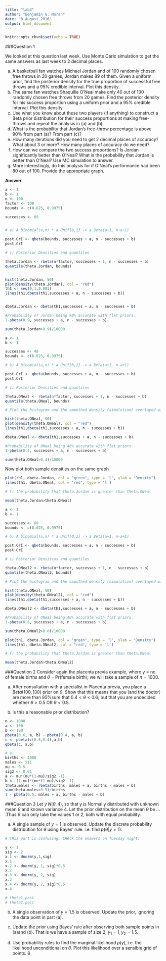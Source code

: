 ```yaml
---
title: "lab3"
author: "Benjamin G. Moran"
date: "8 August 2016"
output: html_document
---
```


```r
knitr::opts_chunk$set(echo = TRUE)
```

###Question 1

We looked at this question last week. Use Monte Carlo simulation to get the same answers as last week to 2 decimal places.

(a) A  basketball  fan  watches  Michael  Jordan  and  of  100  randomly  chosen  free throws in 20 games,  Jordan makes 89 of them. Given a uniform prior, find the posterior density for the true proportion of successful free throws and a 95% credible interval. Plot this density.
(b) The  same  fan  watches  Shaquille  O’Neal  make  only  40  out  of  100  randomly chosen free throws from 20 games. Find the posterior density for his success proportion  using  a  uniform  prior  and  a  95%  credible  interval.  Plot  this  density.
(c) Use what you know about these two players (if anything) to construct a Beta prior distribution  for  their  success  proportions  at  making  free-throws  and repeat the analysis in (a) and (b).
(d) What  is  the  probability  that  Jordan’s  free-throw  percentage  is  above  90%  from part (a)? From part (c)?
(e) How many iterations did you need to get 2 decimal places of accuracy? What about 3 or more? How many places of accuracy do we need?
(f) How  can  we  compare  the  two  success  proportions?  Is  Jordan  significantly better than O’Neal? What is the probability that Jordan is better than O’Neal? Use MC simulation to answer.
(g) More interestingly, do this analysis for if O’Neal’s performance had been 80 out of 100. Provide the appropriate graph.

**Answer**

```r

a <- 1
b <- 1
n <- 100
factor <- 100
bounds <- c(0.025, 0.9975)

successes <- 89


# a) A binomial(a,n) * a Unif[0,1] -> a Beta(a+1, n-a+1) 

post.CrI <- qbeta(bounds, successes + a, n - successes + b)
post.CrI

# c) Posterior Densities and quantiles

theta.Jordan <- rbeta(n*factor, successes + 1, n - successes + b)
quantile(theta.Jordan, bounds)


hist(theta.Jordan, 50)
plot(density(theta.Jordan), col = "red")
th1 <- seq(0,1,0.001)
lines(th1,dbeta(th1,successes + a, n - successes + b))


dbeta.Jordan <- dbeta(th1,successes + a, n - successes + b)

#Probability of Jordan being 90% accurate with flat priors.
1-pbeta(0.9, successes + a, n - successes + b)

sum(theta.Jordan>0.9)/10000

```

```r

a <- 1
b <- 1

successes <- 40
bounds <- c(0.025, 0.9975)

# b) A binomial(a,n) * a Unif[0,1] -> a Beta(a+1, n-a+1) 

post.CrI <- qbeta(bounds, successes + a, n - successes + b)
post.CrI

# c) Posterior Densities and quantiles

theta.ONeal <- rbeta(n*factor, successes + 1, n - successes + b)
quantile(theta.ONeal, bounds)

# Plot the histogram and the smoothed density (simulation) overlayed with the function (dbeta)

hist(theta.ONeal, 50)
plot(density(theta.ONeal), col = "red")
lines(th1,dbeta(th1,successes + a, n - successes + b))

dbeta.ONeal <- dbeta(th1,successes + a, n - successes + b)

#Probability of ONeal being 40% accurate with flat priors.
1-pbeta(0.4, successes + a, n - successes + b)

sum(theta.ONeal>0.4)/10000

```
Now plot both sample densities on the same graph
```r

plot(th1, dbeta.Jordan, col = "green", type = 'l', ylab = "Density")
lines(th1, dbeta.ONeal, col = "red", type = 'l')

# f) the probability that theta.Jordan is greater than theta.ONeal

mean(theta.Jordan>theta.ONeal)

```

```r
a <- 1
b <- 1

successes <- 80
bounds <- c(0.025, 0.9975)

# b) A binomial(a,n) * a Unif[0,1] -> a Beta(a+1, n-a+1) 

post.CrI <- qbeta(bounds, successes + a, n - successes + b)
post.CrI

# c) Posterior Densities and quantiles

theta.ONeal2 <- rbeta(n*factor, successes + 1, n - successes + b)
quantile(theta.ONeal2, bounds)

# Plot the histogram and the smoothed density (simulation) overlayed with the function (dbeta)

hist(theta.ONeal, 50)
plot(density(theta.ONeal2), col = "red")
lines(th1,dbeta(th1,successes + a, n - successes + b))

dbeta.ONeal2 <- dbeta(th1,successes + a, n - successes + b)

#Probability of ONeal being 40% accurate with flat priors.
1-pbeta(0.8, successes + a, n - successes + b)

sum(theta.ONeal2>0.8)/10000

```

```r

plot(th1, dbeta.Jordan, col = "green", type = 'l', ylab = "Density")
lines(th1, dbeta.ONeal2, col = "red", type = 'l')

# f) the probability that theta.Jordan is greater than theta.ONeal

mean(theta.Jordan>theta.ONeal2)

```

###Question 2
Consider again the placenta previa example, where y =  no. of female births and $\theta$ = Pr(female birth);  we will take a sample of $n=1000$. 

(a) After   consultation   with   a   specialist   in   Placenta   previa,   you   place   a $Beta(100,100)$  prior  on $\theta$. Show  that  this  means  that  you  (and  the  doctor)  are  more than $95\%$sure that $0.4 < \theta < 0.6$; but that you are undecided whether $\theta > 0.5$ OR $\theta < 0.5$.

(b) Is this a reasonable prior distribution?
<!-- (c) -->
<!-- (Honours -->
<!-- /postgraduates only). -->
<!--  What does this prior imply about the possible  -->
<!-- observations  -->
<!-- y -->
<!-- ,  -->
<!-- before we observe any d -->
<!-- ata -->
<!-- ? Does this seem reasonable? -->
<!-- (d) -->
<!-- The sample of  -->
<!-- n -->
<!-- =1000 is taken and 511 males ar -->
<!-- e born. Update your opinion  -->
<!-- about whether  -->
<!-- θ -->
<!--  > 0.5 OR  -->
<!-- θ -->
<!--  < 0.5.   -->
<!-- (e) -->
<!-- Repeat (d) under a  -->
<!-- a. -->
<!-- Beta(1,1) prior -->
<!-- b. -->
<!-- Beta( -->
<!-- a -->
<!-- , -->
<!-- b -->
<!-- ) prior where  -->
<!-- a -->
<!--  and  -->
<!-- b -->
<!--  are chosen so that -->
<!-- i. -->
<!-- the prior mean = 0.5 and prior standard deviation = 0.1  -->
<!-- (f) -->
<!-- How sensitive are the results to choice of prior?  -->

```r

n <- 1000
a <- 100
b <- 100
pbeta(0.6, a, b) - pbeta(0.4, a, b)
c <- pbeta(c(0.6,0.4),a,b)
qbeta(c, a,b)

# e)
births <- 1000
males <- 511
mu <- 0.5
sig2 <- 0.01
a <- mu*(mu*(1-mu)/sig2 -1)
b <- (1-mu)*(mu*(1-mu)/sig2 -1) 
theta.males <- rbeta(births, males + a, births - males + b)
sum(theta.males>0.5)/births
1 - pbeta(0.5, males + a, births - males + b)

```

###Question 3
Let $y~N(\theta,4)$, so  that y is  Normally  distributed  with  unknown  mean  $\theta$ and  known variance 4. Let the prior distribution on the mean $\theta$  be ... .Thus $\theta$  can  only  take  the  values  1  or  2,  both  with  equal  probability.

(a) A single sample of $y=1$  is observed.  Update  the  discrete  probability distribution for $\theta$ using Bayes’ rule. i.e. find $p(\theta|y=1)$.

```r
# THis part is confusing. CHeck the answers on Tuesday night.

y <- 1
sig <- 2
x.1 <- dnorm(y,1,sig)
x.1
x.2 <- dnorm(y, 1, sig)*0.5
x.2
x.3 <- dnorm(y, 2, sig)
x.3
x.4 <- dnorm(y, 2, sig)*0.5
x.4

# theta1.post
# theta2.post

```
(b) A single observation of $y = 1.5$ is observed. Update the prior, ignoring the data point in part (a).

(c) Update  the  prior  using  Bayes’  rule  after  observing  both  sample  points  in  (a)and (b). That is we have a sample of size 2, $y_1 = 1, y_2 = 1.5$.

(d) Use probability  rules  to  find  the  marginal  likelihood $p(y)$,  i.e.  the  likelihood unconditional on $\theta$. Plot this likelihood over a sensible grid of points. θ

